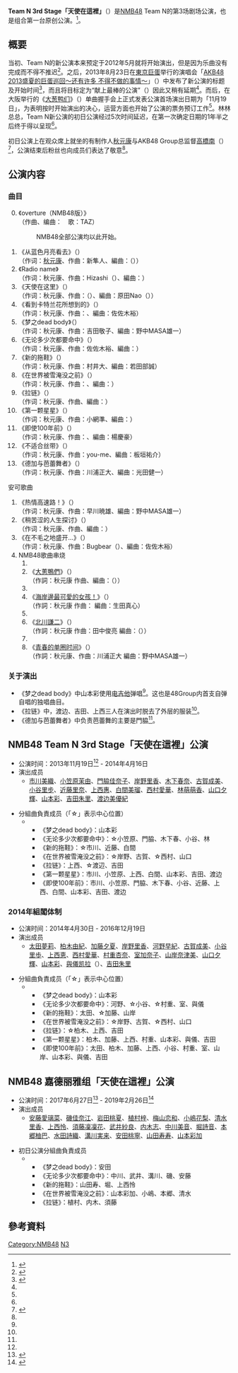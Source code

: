 '''Team N 3rd Stage「天使在這裡」'''（{{lang-ja|チームN 3rd Stage「ここにだって天使はいる」}}）是[[NMB48|NMB48]] Team N的第3场剧场公演，也是组合第一台原创公演。<ref name=oricon>{{Cite news |script-title=ja:さや姉＆みるきーら念願の初日　NMBチームN、“5度目の正直”で初オリジナル公演 |language=ja |newspaper=ORICON STYLE |date=2013-11-19 |author= |url=http://www.oricon.co.jp/news/2031039/full/ |accessdate=2013-11-21 |archive-date=2013-12-07 |archive-url=https://web.archive.org/web/20131207164457/http://www.oricon.co.jp/news/2031039/full/ |dead-url=no }}</ref>。

== 概要 ==
当初、Team N的新公演本来预定于2012年5月就将开始演出，但是因为乐曲没有完成而不得不推迟<ref name=5thEnki>{{Cite news |script-title=ja:NMB「チームN」新公演、５度目の延期 |language=ja |newspaper=[[日刊体育|日刊体育]] |date=2013-11-03 |author= |url=http://www.nikkansports.com/entertainment/akb48/news/f-et-tp0-20131103-1213220.html |accessdate=2013-11-21 |archive-date=2013-11-05 |archive-url=https://web.archive.org/web/20131105095857/http://www.nikkansports.com/entertainment/akb48/news/f-et-tp0-20131103-1213220.html |dead-url=no }}</ref>。之后，2013年8月23日在[[東京巨蛋|東京巨蛋]]举行的演唱会「[[AKB48_2013盛夏的巨蛋巡回〜还有许多_不得不做的事情〜|AKB48 2013盛夏的巨蛋巡回〜还有许多 不得不做的事情〜]]」（{{lang|ja|AKB48 2013年真夏のドームツアー～まだまだ、やらなきゃいけないことがある～}}）中发布了新公演的标题及开始时间<ref name=dome>{{Cite news |script-title=ja:AKB48グループ、全チームのオリジナル新公演日程を発表 |newspaper=[[Natalie_(网站)|Natalie]] |date=2013-08-23 |author= |url=http://natalie.mu/music/news/97908 |accessdate=2013-11-21 |archive-date=2013-08-30 |archive-url=https://web.archive.org/web/20130830054135/http://natalie.mu/music/news/97908 |dead-url=no }}</ref>，而且将目标定为“献上最棒的公演”（{{lang|ja|最高の公演を行うため}}）因此又稍有延期<ref name="5thEnki"/>。而后，在大阪举行的《[[大葱鸭们|大葱鸭们]]》（{{lang|ja|カモネギックス}}）单曲握手会上正式发表公演首场演出日期为「11月19日」，为表明按时开始演出的决心，运营方面也开始了公演的票务预订工作<ref name="5thEnki"/>。林林总总，Team N新公演的初日公演经过5次时间延迟，在第一次确定日期的1年半之后终于得以呈现<ref name="oricon"/>。

初日公演上在观众席上就坐的有制作人[[秋元康|秋元康]]与AKB48 Group总监督[[高橋南|高橋南]]（{{lang|ja|高橋みなみ}}）<ref name=dailysho>{{Cite news |script-title=ja:NMBチームN初のオリジナル公演初日 |newspaper=每日体育 |language=ja |date=2013-11-19 |author= |url=http://www.daily.co.jp/newsflash/gossip/2013/11/19/0006510160.shtml |accessdate=2013-11-20 |archive-date=2013-11-19 |archive-url=https://web.archive.org/web/20131119185750/http://daily.co.jp/newsflash/gossip/2013/11/19/0006510160.shtml |dead-url=no }}</ref>，公演结束后粉丝也向成员们表达了敬意<ref name="dailysho"/>。

== 公演内容 ==

=== 曲目 ===
<ol start="0">
<li>《overture（NMB48版）》<br>（作曲、编曲：{{link-ja|尾澤拓实|尾澤拓実}}　歌：TAZ）
:NMB48全部公演均以此开始。
<li>《从蓝色月亮看去》（{{lang|ja|青い月が見てるから}}）<br>（作词：[[秋元康|秋元康]]、作曲：新隼人、編曲：{{link-ja|野中MASA雄一|野中"まさ"雄一}}（{{lang|ja|野中"まさ"雄一}}））
<li>《Radio name》<br>（作词：秋元康、作曲：Hizashi（{{lang|ja|ヒザシ}}）、編曲：{{link-ja|増田武史|増田武史}}）
<li>《天使在这里》（{{lang|ja|ここにだって天使はいる}}）<br>（作词：秋元康、作曲：{{link-ja|小川耕太|小川コータ}}（{{lang|ja|小川コータ}}）、編曲：原田Nao（{{lang|ja|原田ナオ}}））
<li>《看到卡特兰花所想到的》（{{lang|ja|カトレアの花を見るたび思い出す}}）<br>（作词：秋元康、作曲：{{link-ja|佐佐倉有吾|佐佐倉有吾}}、編曲：佐佐木裕）
<li>《梦之dead body》（{{lang|ja|夢のdead body}}）<br>（作词：秋元康、作曲：吉田敬子、編曲：野中MASA雄一）
<li>《无论多少次都要命中》（{{lang|ja|何度も狙え!}}）<br>（作词：秋元康、作曲：佐佐木裕、編曲：{{link-ja|武藤星児|武藤星児}}）
<li>《新的拖鞋》（{{lang|ja|おNEWの上履き}}）<br>（作词：秋元康、作曲：村井大、編曲：若田部誠）
<li>《在世界被雪淹没之前》（{{lang|ja|この世界が雪の中に埋もれる前に}}）<br>（作词：秋元康、作曲：{{link-ja|吉木絵里子|吉木絵里子}}、編曲：{{link-ja|Funta|Funta7}}）
<li>《拉链》（{{lang|ja|ジッパー}}）<br>（作词：秋元康、作曲、編曲：{{link-ja|板垣祐介|板垣祐介}}）
<li>《第一颗星星》（{{lang|ja|初めての星}}）<br>（作词：秋元康、作曲：小網準、編曲：{{link-ja|生田真心|生田真心}}）
<li>《即使100年前》（{{lang|ja|100年先でも}}）<br>（作词：秋元康、作曲：{{link-ja|森英治|森英治}}、編曲：楊慶豪）
<li>《不适合丝带》（{{lang|ja|リボンなんて似合わない}}）<br>（作词：秋元康、作曲：you-me、編曲：板垣祐介）
<li>《德加与芭蕾舞者》（{{lang|ja|ドガとバレリーナ}}）<br>（作词：秋元康、作曲：川浦正大、編曲：光田健一）
</ol>
安可歌曲
<ol>
<li>《热情高速路！》（{{lang|ja|情熱ハイウェイ!}}）<br>（作词：秋元康、作曲：早川暁雄、編曲：野中MASA雄一）
<li>《稍苦涩的人生探讨》（{{lang|ja|少し苦い人生相談}}）<br>（作词：秋元康、作曲、編曲：{{link-ja|前口渉|前口渉}}）
<li>《在不毛之地盛开…》（{{lang|ja|不毛の土地を満開に…}}）<br>（作词：秋元康、作曲：Bugbear（{{lang|ja|バグベア}}）、編曲：佐佐木裕）
<li>NMB48歌曲串烧
<ol>
<li><li>《[[大蔥鴨們|大蔥鴨們]]》（{{lang|ja|カモネギックス}}）<br>（作詞：秋元康 作曲、編曲：{{link-ja|井上义正|井上ヨシマサ}}（{{lang|ja|井上ヨシマサ}}））
<li><li>《[[海岸邊最可愛的女孩！|海岸邊最可愛的女孩！]]》（{{lang|ja|ナギイチ}}）<br>（作詞：秋元康 作曲：{{lang|ja|{{link-ja|すみだしんや|すみだしんや}}}} 編曲：生田真心）
<li><li>《[[北川谦二_(单曲)|北川謙二]]》（{{lang|ja|北川謙二}}）<br>（作詞：秋元康 作曲：田中俊亮 編曲：{{link-ja|野中MASA雄一|野中“まさ”雄一}}（{{lang|ja|野中“まさ”雄一}}））
<li><li>《[[绝灭黑发少女|青春的单圈时间]]》（{{lang|ja|青春のラップタイム}}）<br>（作詞：秋元康、作曲：川浦正大 編曲：野中MASA雄一）
</ol>
</ol>

=== 关于演出 ===
*《梦之dead body》中山本彩使用[[电吉他|电吉他]]弹唱<ref name="oricon"/>。这也是48Group内首支自弹自唱的独唱曲目。
*《拉链》中，渡边、吉田、上西三人在演出时脱去了外层的服装<ref name="oricon"/>。
*《德加与芭蕾舞者》中负责芭蕾舞的主要是門脇<ref name="oricon"/>。

== NMB48 Team N 3rd Stage「天使在這裡」公演 ==
{{音樂會
| concert_name    = Team N 3rd Stage<br />「天使在這裡」
| imagename       = 
| caption         = 
| artist          = [[NMB48#Team_N|NMB48 Team N]]
| producer        = [[秋元康|秋元康]]
| venue           = [[NMB48劇場|NMB48劇場]]
| countries       = 日本 
| type            = 
| album           = 
| dates           = 
| start_date      = 2013年11月19日
| end_date        = 2014年4月16日
| running_time    = 
| number_of_legs  =
| number_of_shows = 18
| last_tour       = [[Team_A_3rd_Stage「为了谁」#NMB48_Team_N_1st_Stage「為了誰」复活公演|1st Stage“为了谁”（复活公演）]]
| this_tour       = '''3rd Stage「天使在這裡」'''
| next_tour       = [[#2014年組閣体制|3rd Stage「天使在這裡」]]
}}
* 公演时间：2013年11月19日<ref name=dailysho/> - 2014年4月16日
* 演出成员
** [[市川美織|市川美織]]、[[小笠原茉由|小笠原茉由]]、[[門脇佳奈子|門脇佳奈子]]、[[岸野里香|岸野里香]]、[[木下春奈|木下春奈]]、[[古賀成美|古賀成美]]、[[小谷里步|小谷里步]]、[[近藤里奈|近藤里奈]]、[[上西惠|上西惠]]、[[白間美瑠|白間美瑠]]、[[西村愛華|西村愛華]]、[[林萌萌香|林萌萌香]]、[[山口夕輝|山口夕輝]]、[[山本彩|山本彩]]、[[吉田朱里|吉田朱里]]、[[渡边美優紀|渡边美優紀]]

* 分組曲負責成员（「☆」表示中心位置）
*** 《梦之dead body》：山本彩
*** 《无论多少次都要命中》：☆小笠原、門脇、木下春、小谷、林
*** 《新的拖鞋》：☆市川、近藤、白間
*** 《在世界被雪淹没之前》：☆岸野、古賀、☆西村、山口
*** 《拉链》：上西、☆渡辺、吉田
*** 《第一颗星星》：市川、小笠原、上西、白間、山本彩、吉田、渡边
*** 《即使100年前》：市川、小笠原、門脇、木下春、小谷、近藤、上西、白間、山本彩、吉田、渡边

=== 2014年組閣体制 ===
{{音樂會
| concert_name    = Team N <br />「天使在這裡」
| imagename       = 
| caption         = 
| artist          = [[NMB48#Team_N|NMB48 Team N]]
| producer        = [[秋元康|秋元康]]
| venue           = [[NMB48劇場|NMB48劇場]]
| countries       = 日本 
| type            = 
| album           = 
| dates           = 
| start_date      = 2014年4月30日
| end_date        = 2016年12月19日
| running_time    = 
| number_of_legs  =
| number_of_shows = 
| last_tour       = [[#NMB48_Team_N_3rd_Stage「天使在這裡」公演|3rd Stage「天使在這裡」]]
| this_tour       = '''「天使在這裡」'''
| next_tour       = 
}}
* 公演时间：2014年4月30日 - 2016年12月19日
* 演出成员
** [[太田夢莉|太田夢莉]]、[[柏木由紀|柏木由紀]]、[[加藤夕夏|加藤夕夏]]、[[岸野里香|岸野里香]]、[[河野早紀|河野早紀]]、[[古賀成美|古賀成美]]、[[小谷里歩|小谷里歩]]、[[上西恵|上西恵]]、[[西村愛華|西村愛華]]、[[村重杏奈|村重杏奈]]、[[室加奈子|室加奈子]]、[[山岸奈津美|山岸奈津美]]、[[山口夕輝|山口夕輝]]、[[山本彩|山本彩]]、[[與儀凯拉|與儀凯拉]]（{{lang|ja|與儀ケイラ}}）、[[吉田朱里|吉田朱里]]

* 分組曲負責成员（「☆」表示中心位置）
*** 《梦之dead body》：山本彩
*** 《无论多少次都要命中》：河野、☆小谷、☆村重、室、與儀
*** 《新的拖鞋》：太田、☆加藤、山岸
*** 《在世界被雪淹没之前》：☆岸野、古賀、☆西村、山口
*** 《拉链》：☆柏木、上西、吉田
*** 《第一颗星星》：柏木、加藤、上西、村重、山本彩、與儀、吉田
*** 《即使100年前》：太田、柏木、加藤、上西、小谷、村重、室、山岸、山本彩、與儀、吉田

== NMB48 嘉德丽雅组「天使在這裡」公演 ==
{{音樂會
| concert_name    = 嘉德丽雅组<br />「天使在這裡」
| imagename       = 
| caption         = 
| artist          = [[NMB48|NMB48 嘉德丽雅组]]
| producer        = [[秋元康|秋元康]]
| venue           = [[NMB48劇場|NMB48劇場]]
| countries       = 日本 
| type            = 
| album           = 
| dates           = 
| start_date      = 2017年6月27日
| end_date        = 2019年2月26日
| running_time    = 
| number_of_legs  =
| last_tour       = -
| this_tour       = '''「天使在這裡」'''
| next_tour       = -
}}
* 公演时间：2017年6月27日<ref>{{Cite web |date=2017-06-27 |url=https://plus.google.com/103350333579457321452/posts/VAb3DjrfTj5 |language=ja |script-title=ja:金子剛のGoogle+ |publisher=金子剛 |accessdate=2017-09-01 |archive-date=2019-04-01 |archive-url=https://web.archive.org/web/20190401101814/https://plus.google.com/103350333579457321452/posts/VAb3DjrfTj5 |dead-url=no }}</ref> - 2019年2月26日<ref>{{cite news|url=https://popnroll.tv/articles/1196|language=ja|script-title=ja:NMB48、元旦＜2019年新春特別公演＞で大組閣を発表！|newspaper=Pop'n'Roll|publisher=ジャパンミュージックネットワーク|date=2019-01-01|accessdate=2019-01-02|archive-date=2019-01-02|archive-url=https://web.archive.org/web/20190102002534/https://popnroll.tv/articles/1196|dead-url=no}}</ref>
* 演出成员
** [[安藤愛璃菜|安藤愛璃菜]]、[[磯佳奈江|磯佳奈江]]、[[岩田桃夏|岩田桃夏]]、[[植村梓|植村梓]]、[[梅山恋和|梅山恋和]]、[[小嶋花梨|小嶋花梨]]、[[清水里香|清水里香]]、[[上西怜|上西怜]]、[[須藤凜凜花|須藤凜凜花]]、[[武井紗良|武井紗良]]、[[内木志|内木志]]、[[中川美音|中川美音]]、[[堀詩音|堀詩音]]、[[本郷柚巴|本郷柚巴]]、[[水田詩織|水田詩織]]、[[溝川実来|溝川実来]]、[[安田桃寧|安田桃寧]]、[[山田寿寿|山田寿寿]]、[[山本彩加|山本彩加]]

* 初日公演分組曲負責成员
*** 《梦之dead body》：安田
*** 《无论多少次都要命中》：中川、武井、溝川、磯、安藤
*** 《新的拖鞋》：山田寿、堀、上西怜
*** 《在世界被雪淹没之前》：山本彩加、小嶋、本郷、清水
*** 《拉链》：植村、内木、須藤
== 參考資料 ==
{{Reflist}}

{{AKB48集團劇場公演}}
{{NMB48}}

{{DEFAULTSORT:Team N 3rd Stage「天使在這裡」}}
[[Category:NMB48|Category:NMB48]]
[[Category:AKB48集團公演|N3]]